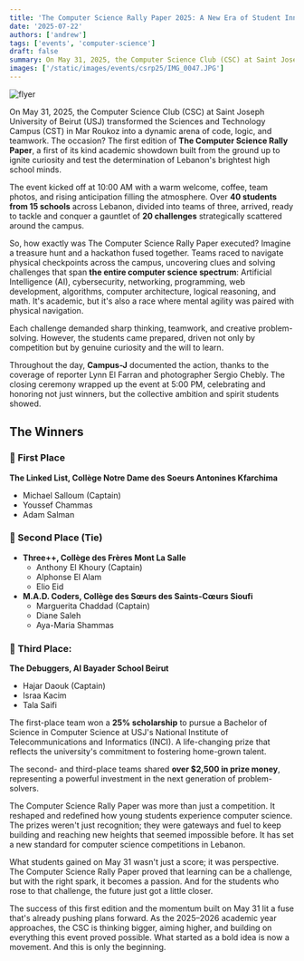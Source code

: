 ```yaml
---
title: 'The Computer Science Rally Paper 2025: A New Era of Student Innovation'
date: '2025-07-22'
authors: ['andrew']
tags: ['events', 'computer-science']
draft: false
summary: On May 31, 2025, the Computer Science Club (CSC) at Saint Joseph University of Beirut (USJ) transformed the Sciences and Technology Campus (CST) in Mar Roukoz into a dynamic arena of code, logic, and teamwork. The occasion? The first edition of The Computer Science Rally Paper, a first of its kind academic showdown built from the ground up to ignite curiosity and test the determination of Lebanon's brightest high school minds.
images: ['/static/images/events/csrp25/IMG_0047.JPG']
---
```


![flyer](/static/images/events/csrp25/IMG_0047.JPG)

On May 31, 2025, the Computer Science Club (CSC) at Saint Joseph University of Beirut (USJ) transformed the Sciences and Technology Campus (CST) in Mar Roukoz into a dynamic arena of code, logic, and teamwork. The occasion? The first edition of **The Computer Science Rally Paper**, a first of its kind academic showdown built from the ground up to ignite curiosity and test the determination of Lebanon's brightest high school minds.

The event kicked off at 10:00 AM with a warm welcome, coffee, team photos, and rising anticipation filling the atmosphere. Over **40 students from 15 schools** across Lebanon, divided into teams of three, arrived, ready to tackle and conquer a gauntlet of **20 challenges** strategically scattered around the campus.

So, how exactly was The Computer Science Rally Paper executed? Imagine a treasure hunt and a hackathon fused together. Teams raced to navigate physical checkpoints across the campus, uncovering clues and solving challenges that span **the entire computer science spectrum**: Artificial Intelligence (AI), cybersecurity, networking, programming, web development, algorithms, computer architecture, logical reasoning, and math. It's academic, but it's also a race where mental agility was paired with physical navigation.

Each challenge demanded sharp thinking, teamwork, and creative problem-solving. However, the students came prepared, driven not only by competition but by genuine curiosity and the will to learn.

Throughout the day, **Campus-J** documented the action, thanks to the coverage of reporter Lynn El Farran and photographer Sergio Chebly. The closing ceremony wrapped up the event at 5:00 PM, celebrating and honoring not just winners, but the collective ambition and spirit students showed.

## The Winners

### 🥇 First Place

**The Linked List, Collège Notre Dame des Soeurs Antonines Kfarchima**
- Michael Salloum (Captain)
- Youssef Chammas
- Adam Salman

### 🥈 Second Place (Tie)

- **Three++, Collège des Frères Mont La Salle**
    - Anthony El Khoury (Captain)
    - Alphonse El Alam
    - Elio Eid
- **M.A.D. Coders, Collège des Sœurs des Saints-Cœurs Sioufi**
    - Marguerita Chaddad (Captain)
    - Diane Saleh
    - Aya-Maria Shammas

### 🥉 Third Place:

**The Debuggers, Al Bayader School Beirut**
- Hajar Daouk (Captain)
- Israa Kacim
- Tala Saifi

The first-place team won a **25% scholarship** to pursue a Bachelor of Science in Computer Science at USJ's National Institute of Telecommunications and Informatics (INCI). A life-changing prize that reflects the university's commitment to fostering home-grown talent.

The second- and third-place teams shared **over $2,500 in prize money**, representing a powerful investment in the next generation of problem-solvers.

The Computer Science Rally Paper was more than just a competition. It reshaped and redefined how young students experience computer science. The prizes weren't just recognition; they were gateways and fuel to keep building and reaching new heights that seemed impossible before. It has set a new standard for computer science competitions in Lebanon.

What students gained on May 31 wasn't just a score; it was perspective. The Computer Science Rally Paper proved that learning can be a challenge, but with the right spark, it becomes a passion. And for the students who rose to that challenge, the future just got a little closer.

The success of this first edition and the momentum built on May 31 lit a fuse that's already pushing plans forward. As the 2025–2026 academic year approaches, the CSC is thinking bigger, aiming higher, and building on everything this event proved possible. What started as a bold idea is now a movement. And this is only the beginning.